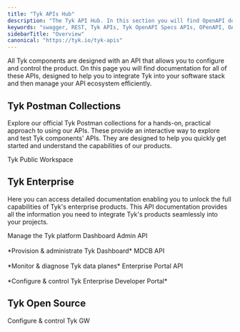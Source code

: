 ```yaml
---
title: "Tyk APIs Hub"
description: "The Tyk API Hub. In this section you will find OpenAPI docs for the APIs for Tyk Gateway, Tyk Dashboard and other Tyk products"
keywords: "swagger, REST, Tyk APIs, Tyk OpenAPI Specs APIs, OPenAPI, OAS"
sidebarTitle: "Overview"
canonical: "https://tyk.io/tyk-apis"
---
```



All Tyk components are designed with an API that allows you to configure and control the product. On this page you will find documentation for all of these APIs, designed to help you to integrate Tyk into your software stack and then manage your API ecosystem efficiently.

## Tyk Postman Collections

Explore our official Tyk Postman collections for a hands-on, practical approach to using our APIs.
These provide an interactive way to explore and test Tyk components' APIs. They are designed to help you quickly get
started and understand the capabilities of our products.


<ResponsiveGrid>


<Card title="Postman" href="https://www.postman.com/tyk-technologies/workspace/379673ec-4cc5-4b8e-bef5-8a6a988071cb/overview" img="/img/logos/Postman-logo-vertical-orange-2021.svg">
Tyk Public Workspace
</Card>


</ResponsiveGrid>

## Tyk Enterprise

Here you can access detailed documentation enabling you to unlock the full capabilities of Tyk's enterprise products. This API documentation provides all the
information you need to integrate Tyk's products seamlessly into your projects.

<ResponsiveGrid>


<Card title="OpenAPI" href="/5.8/tyk-dashboard-api" img="/img/logos/tyk-logo-selfmanaged.svg">
Manage the Tyk platform
</Card>


</ResponsiveGrid>

<ResponsiveGrid>


<Card title="OpenAPI" href="/5.8/dashboard-admin-api">
Dashboard Admin API
<br /><br />
*Provision & administrate Tyk Dashboard*
</Card>

<Card title="OpenAPI" href="/5.8/tyk-mdcb-api">
MDCB API
<br /><br />
*Monitor & diagnose Tyk data planes*
</Card>

<Card title="OpenAPI" href="/5.8/product-stack/tyk-enterprise-developer-portal/api-documentation/tyk-edp-api">
Enterprise Portal API
<br />
<br />
*Configure & control Tyk Enterprise Developer Portal*
</Card>


</ResponsiveGrid>


## Tyk Open Source

<ResponsiveGrid>


<Card title="OpenAPI" href="/5.8/tyk-gateway-api" img="/img/logos/tyk-logo-opensource.svg">
Configure & control Tyk GW
</Card>


</ResponsiveGrid>